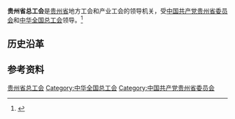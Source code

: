 {{Infobox PRCG
|机构名称 = 贵州省总工会
|color    = #014099
|标志1    =
|届数     =
|任期始   = 
|任期终   =
|职位1    = 主席
|人员1    = 
|职位2    = 副主席
|人员2    =
|人数2    = 
|职位3    =
|人员3    =
|组织法规 =
|上级机构 = [[中华全国总工会|中华全国总工会]]
|机构类型 = [[人民团体|人民团体]]
|行政级别 = 正地厅级
|中共上级 = [[中国共产党贵州省委员会|中国共产党贵州省委员会]]
|中共本级 = 中国共产党贵州省总工会党组
|场所1    = 
|地址1    = 
|邮编1    = 
|电话1    =
|时期1    =
|机构1    =
|官网1    = 
}}
'''贵州省总工会'''是[[贵州省|贵州省]]地方工会和产业工会的领导机关，受[[中国共产党贵州省委员会|中国共产党贵州省委员会]]和[[中华全国总工会|中华全国总工会]]领导。<ref>{{Cite book|title=贵州百科全书|author=孙淦, 庹文升, 何仁仲主编|publisher=中国大百科全书出版社|year=2005|isbn=9787500074069|location=贵阳|pages=}}</ref>

== 历史沿革 ==

== 参考资料 ==
{{reflist}}

{{中华人民共和国各省级行政区|总工会}}

[[Category:贵州省总工会|]]
[[Category:中华全国总工会|Category:中华全国总工会]]
[[Category:中国共产党贵州省委员会|Category:中国共产党贵州省委员会]]